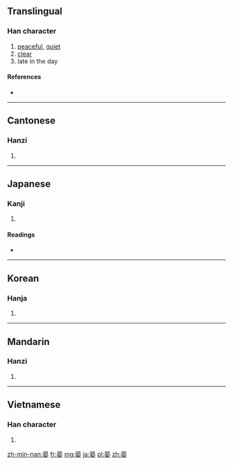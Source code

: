 ==Translingual==

===Han character===
{{Han char|rn=72|rad=日|as=06|sn=10|four=6040<sub>4</sub>|canj=日十女 (AJV)}}

# [[peaceful]], [[quiet]]
# [[clear]]
# late in the day

====References====
* {{Han ref|kx=0495.150|dkj=13914|dj=0860.200|hdz=21509.070|uh=664F|ud=26191|bh=AECB|bd=44747}}

----

==Cantonese==

===Hanzi===
{{yue-hanzi|jyut=|y=aan3}}

# {{defn|lang=yue|sort=日06}}

----

==Japanese==

===Kanji===
{{ja-kanji|grade=|rs=日06}}

# {{defn|lang=ja|sort=日06}}

====Readings====
* {{ja-readings|on=[[あん]] (an)|kun=[[おそい]] (osoi)}}

----

==Korean==

===Hanja===
{{ko-hanja|hangeul=안|eumhun=|rv=an|mr=an|y=an}}

# {{defn|lang=ko|sort=日06}}

----

==Mandarin==

===Hanzi===
{{cmn-hanzi|pin=[[yàn]] ([[yan4]])|wg=yen<sup>4</sup>}}

# {{defn|lang=cmn|sort=日06}}

----

==Vietnamese==

===Han character===
{{vi-hantu|[[yến]]|rs=日06}}

# {{defn|lang=vi|sort=日06}}

[[zh-min-nan:晏]]
[[fr:晏]]
[[mg:晏]]
[[ja:晏]]
[[pl:晏]]
[[zh:晏]]